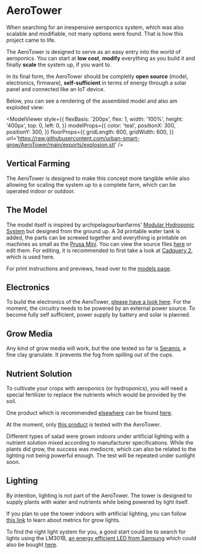 
<Head>
  <title>AeroTower</title>
</Head>

# AeroTower

When searching for an inexpensive aeroponics system, which was also scalable and modifiable, not many options were found. That is how this project came to life.

The AeroTower is designed to serve as an easy entry into the world of aeroponics. You can start at **low cost**, **modify** everything as you build it and finally **scale** the system up, if you want to.

In its final form, the AeroTower should be completly **open source** (model, electronics, firmware), **self-sufficient** in terms of energy through a solar panel and connected like an IoT device.

Below, you can see a rendering of the assembled model and also am exploded view:

<div style={{display: 'flex', flexWrap: 'wrap'}}>
  <ModelViewer
    style={{
      flexBasis: '200px',
      flex: 1,
      width: '100%',
      height: '400px',
      top: 0,
      left: 0,
    }}
    url='https://raw.githubusercontent.com/urban-smart-grow/AeroTower/main/exports/assembly.stl'
  />

  <ModelViewer
    style={{
      flexBasis: '200px',
      flex: 1,
      width: '100%',
      height: '400px',
      top: 0,
      left: 0,
    }}
    modelProps={{
      color: 'teal',
      positionX: 300,
      positionY: 300,
    }}
    floorProps={{
      gridLength: 600,
      gridWidth: 600,
    }}
    url='https://raw.githubusercontent.com/urban-smart-grow/AeroTower/main/exports/explosion.stl'
  />
</div>

## Vertical Farming

<VerticalFarming />

The AeroTower is designed to make this concept more tangible while also allowing for scaling the system up to a complete farm, which can be operated indoor or outdoor.

## The Model

The model itself is inspired by archipelagourbanfarms' [Modular Hydroponic System](https://www.thingiverse.com/thing:2403922) but designed from the ground up. A 3d printable water tank is added, the parts can be screwed together and everything is printable on machines as small as the [Prusa Mini](https://www.prusa3d.com/category/original-prusa-mini/). You can view the source files [here](https://github.com/mfillmer/3d-modelling/tree/master/smart_grow/aero_tower) or edit them. For editing, it is recommended to first take a look at [Cadquery 2](https://cadquery.readthedocs.io/en/latest/index.html), which is used here.

For print instructions and previews, head over to the [models page](./aerotower/models).

## Electronics

To build the electronics of the AeroTower, [please have a look here](aerotower/electronics).
For the moment, the circuitry needs to be powered by an external power source. To become fully self sufficient, power supply by battery and solar is planned.

## Grow Media

Any kind of grow media will work, but the one tested so far is [Seramis](https://www.seramis.com/), a fine clay granulate.
It prevents the fog from spilling out of the cups.

## Nutrient Solution

To cultivate your crops with aeroponics (or hydroponics), you will need a special fertilizer to replace the nutrients which would be provided by the soil.

One product which is recommended [elsewhere](https://www.nosoilsolutions.com/mix-three-part-nutrient-solution) can be found [here](https://www.amazon.com/General-Hydroponics-Flora-Bloom-Fertilizer/dp/B01I4U0M32).

At the moment, only [this product](https://bionovanutrients.com/Bionova-Aero-Supermix/50041Z) is tested with the AeroTower.

Different types of salad were grown indoors under artificial lighting with a nutrient solution mixed according to manufacturer specifications.
While the plants did grow, the success was mediocre, which can also be related to the lighting not being powerful enough.
The test will be repeated under sunlight soon.

## Lighting

By intention, lighting is not part of the AeroTower. The tower is designed to supply plants with water and nutrients while being powered by light itself.

If you plan to use the tower indoors with artificial lighting, you can follow [this link](https://lightsciencetech.com/what-are-par-ppf-and-ppfd-and-why-should-you-care/) to learn about metrics for grow lights.

To find the right light system for you, a good start could be to search for lights using the LM301B, [an energy efficient LED from Samsung](https://hackaday.com/2022/10/31/a-single-watt-hydroponic-lighting-system/) which could also be bought [here](https://www.led-tech.de/de/21x-Samsung-LM301B-Streifenplatine-3500k).
